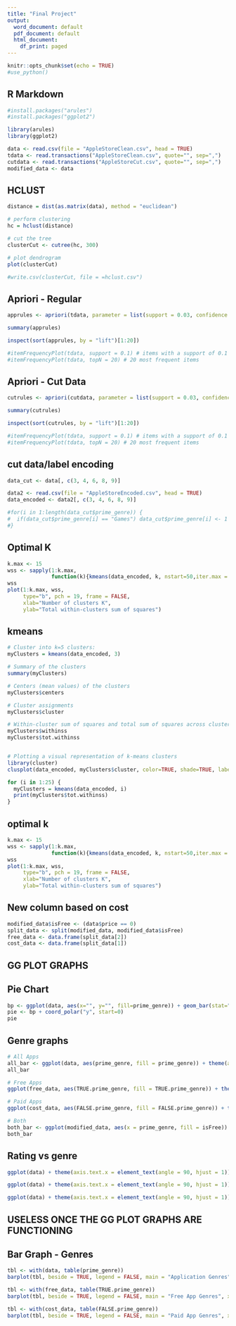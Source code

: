 ```yaml
---
title: "Final Project"
output:
  word_document: default
  pdf_document: default
  html_document:
    df_print: paged
---
```


```r
knitr::opts_chunk$set(echo = TRUE)
#use_python()
```

## R Markdown

```r
#install.packages("arules")
#install.packages("ggplot2")

library(arules)
library(ggplot2)

data <- read.csv(file = "AppleStoreClean.csv", head = TRUE)
tdata <- read.transactions("AppleStoreClean.csv", quote="", sep=",")
cutdata <- read.transactions("AppleStoreCut.csv", quote="", sep=",")
modified_data <- data
```

## HCLUST

```r
distance = dist(as.matrix(data), method = "euclidean")

# perform clustering
hc = hclust(distance)

# cut the tree
clusterCut <- cutree(hc, 300)

# plot dendrogram
plot(clusterCut)

#write.csv(clusterCut, file = =hclust.csv")
```

## Apriori - Regular

```r
apprules <- apriori(tdata, parameter = list(support = 0.03, confidence = 0.35, minlen = 2))

summary(apprules)

inspect(sort(apprules, by = "lift")[1:20])

#itemFrequencyPlot(tdata, support = 0.1) # items with a support of 0.1
#itemFrequencyPlot(tdata, topN = 20) # 20 most frequent items
```

## Apriori - Cut Data

```r
cutrules <- apriori(cutdata, parameter = list(support = 0.03, confidence = 0.35, minlen = 2))

summary(cutrules)

inspect(sort(cutrules, by = "lift")[1:20])

#itemFrequencyPlot(tdata, support = 0.1) # items with a support of 0.1
#itemFrequencyPlot(tdata, topN = 20) # 20 most frequent items
```

## cut data/label encoding

```r
data_cut <- data[, c(3, 4, 6, 8, 9)]

data2 <- read.csv(file = "AppleStoreEncoded.csv", head = TRUE)
data_encoded <- data2[, c(3, 4, 6, 8, 9)]

#for(i in 1:length(data_cut$prime_genre)) {
#  if(data_cut$prime_genre[i] == "Games") data_cut$prime_genre[i] <- 1
#}


```

## Optimal K

```r

k.max <- 15
wss <- sapply(1:k.max, 
              function(k){kmeans(data_encoded, k, nstart=50,iter.max = 15 )$tot.withinss})
wss
plot(1:k.max, wss,
     type="b", pch = 19, frame = FALSE, 
     xlab="Number of clusters K",
     ylab="Total within-clusters sum of squares")

```

## kmeans

```r
# Cluster into k=5 clusters:
myClusters = kmeans(data_encoded, 3)

# Summary of the clusters
summary(myClusters)

# Centers (mean values) of the clusters
myClusters$centers

# Cluster assignments
myClusters$cluster

# Within-cluster sum of squares and total sum of squares across clusters
myClusters$withinss
myClusters$tot.withinss


# Plotting a visual representation of k-means clusters
library(cluster)
clusplot(data_encoded, myClusters$cluster, color=TRUE, shade=TRUE, labels=2, lines=0)

```
```r
for (i in 1:25) {
  myClusters = kmeans(data_encoded, i)
  print(myClusters$tot.withinss)
}
```

## optimal k

```r

k.max <- 15
wss <- sapply(1:k.max, 
              function(k){kmeans(data_encoded, k, nstart=50,iter.max = 15 )$tot.withinss})
wss
plot(1:k.max, wss,
     type="b", pch = 19, frame = FALSE, 
     xlab="Number of clusters K",
     ylab="Total within-clusters sum of squares")

```

## New column based on cost

```r
modified_data$isFree <- (data$price == 0)
split_data <- split(modified_data, modified_data$isFree)
free_data <- data.frame(split_data[2])
cost_data <- data.frame(split_data[1])
```

## GG PLOT GRAPHS

## Pie Chart

```r
bp <- ggplot(data, aes(x="", y="", fill=prime_genre)) + geom_bar(stat="identity")
pie <- bp + coord_polar("y", start=0)
pie
```


## Genre graphs

```r
# All Apps
all_bar <- ggplot(data, aes(prime_genre, fill = prime_genre)) + theme(axis.text.x = element_text(angle = 90, hjust = 1)) + geom_bar() + ggtitle("All App Genres") + xlab("genre") + ylab("count")
all_bar

# Free Apps
ggplot(free_data, aes(TRUE.prime_genre, fill = TRUE.prime_genre)) + theme(axis.text.x = element_text(angle = 90, hjust = 1)) + geom_bar() + ggtitle("Free App Genres") + xlab("genre") + ylab("count")

# Paid Apps
ggplot(cost_data, aes(FALSE.prime_genre, fill = FALSE.prime_genre)) + theme(axis.text.x = element_text(angle = 90, hjust = 1)) + geom_bar() + ggtitle("Paid App Genres") + xlab("genre") + ylab("count")

# Both
both_bar <- ggplot(modified_data, aes(x = prime_genre, fill = isFree)) + theme(axis.text.x = element_text(angle = 90, hjust = 1))+ geom_bar(position="dodge") + ggtitle("Free vs Paid App Genres") + xlab("genre") + ylab("count")
both_bar
```

## Rating vs genre

```r
ggplot(data) + theme(axis.text.x = element_text(angle = 90, hjust = 1)) + geom_bar(aes(x = prime_genre, y= user_rating, fill = prime_genre), stat = "summary", fun.y = "mean") + ggtitle("Average User Rating by Genre") + xlab("genre") + ylab("average user rating")

ggplot(data) + theme(axis.text.x = element_text(angle = 90, hjust = 1)) + geom_bar(aes(x = prime_genre, y= size_bytes, fill = prime_genre), stat = "summary", fun.y = "mean") + ggtitle("Average Size (bytes) by Genre") + xlab("genre") + ylab("average size (bytes)")

ggplot(data) + theme(axis.text.x = element_text(angle = 90, hjust = 1)) + geom_bar(aes(x = prime_genre, y= price, fill = prime_genre), stat = "summary", fun.y = "mean") + ggtitle("Average Price by Genre") + xlab("genre") + ylab("average price")
```





## USELESS ONCE THE GG PLOT GRAPHS ARE FUNCTIONING

## Bar Graph - Genres

```r
tbl <- with(data, table(prime_genre))
barplot(tbl, beside = TRUE, legend = FALSE, main = "Application Genres", xlab = "genre", ylab = "number")

tbl <- with(free_data, table(TRUE.prime_genre))
barplot(tbl, beside = TRUE, legend = FALSE, main = "Free App Genres", xlab = "genre", ylab = "number")

tbl <- with(cost_data, table(FALSE.prime_genre))
barplot(tbl, beside = TRUE, legend = FALSE, main = "Paid App Genres", xlab = "genre", ylab = "number")
```

